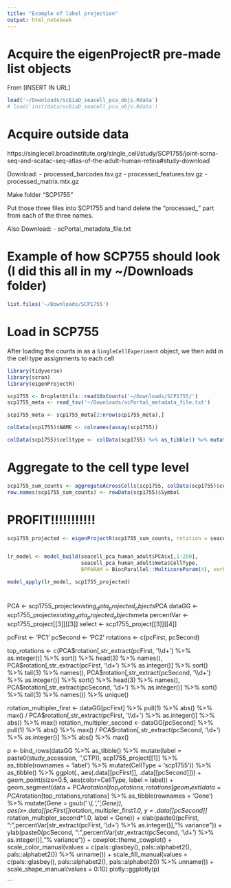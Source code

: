 ```yaml
---
title: "Example of label projection"
output: html_notebook
---
```


# Acquire the eigenProjectR pre-made list objects
From [INSERT IN URL]
```r
load('~/Downloads/scEiaD_seacell_pca_objs.Rdata')
# load('inst/data/scEiaD_seacell_pca_objs.Rdata')
```

# Acquire outside data
https://singlecell.broadinstitute.org/single_cell/study/SCP1755/joint-scrna-seq-and-scatac-seq-atlas-of-the-adult-human-retina#study-download

Download:
  - processed_barcodes.tsv.gz 
  - processed_features.tsv.gz 
  - processed_matrix.mtx.gz 
  
Make folder "SCP1755"

Put those three files into SCP1755 and hand delete the "processed_" part from each of the three names.

Also Download:
  - scPortal_metadata_file.txt 

# Example of how SCP755 should look (I did this all in my ~/Downloads folder)
```r
list.files('~/Downloads/SCP1755')
```


# Load in SCP755 
After loading the counts in as a `SingleCellExperiment` object, we then add in the cell type assignments to each cell
```r
library(tidyverse)
library(scran)
library(eigenProjectR)

scp1755 <- DropletUtils::read10xCounts('~/Downloads/SCP1755/')
scp1755_meta <- read_tsv('~/Downloads/scPortal_metadata_file.txt')

scp1755_meta <- scp1755_meta[2:nrow(scp1755_meta),]

colData(scp1755)$NAME <- colnames(assay(scp1755))

colData(scp1755)$celltype <- colData(scp1755) %>% as_tibble() %>% mutate(NAME = Barcode) %>% left_join(scp1755_meta) %>% pull(cell_type__custom)
```

# Aggregate to the cell type level
```r
scp1755_sum_counts <- aggregateAcrossCells(scp1755, colData(scp1755)$celltype) %>% assay()
row.names(scp1755_sum_counts) <- rowData(scp1755)$Symbol
```

# PROFIT!!!!!!!!!!!
```r
scp1755_projected <- eigenProjectR(scp1755_sum_counts, rotation = seacell_pca_human_adult$PCA$rotation)


lr_model <- model_build(seacell_pca_human_adult$PCA$x[,1:250],
                        seacell_pca_human_adult$meta$CellType,
                        BPPARAM = BiocParallel::MulticoreParam(4), verbose = FALSE)

model_apply(lr_model, scp1755_projected)
```


##############################
#
##############################



##############################

PCA <- scp1755_project$existing_data_projected_objects$PCA
dataGG <- scp1755_project$existing_data_projected_objects$meta
percentVar <- scp1755_project[[3]][[3]]
select <- scp1755_project[[3]][[4]]

pcFirst <- 'PC1'
pcSecond <- 'PC2'
rotations <- c(pcFirst, pcSecond)


top_rotations <-
  c(PCA$rotation[,str_extract(pcFirst, '\\d+') %>% as.integer()] %>% sort() %>% head(3) %>% names(),
    PCA$rotation[,str_extract(pcFirst, '\\d+') %>% as.integer()] %>% sort() %>% tail(3) %>% names(),
    PCA$rotation[,str_extract(pcSecond, '\\d+') %>% as.integer()] %>% sort() %>% head(3) %>% names(),
    PCA$rotation[,str_extract(pcSecond, '\\d+') %>% as.integer()] %>% sort() %>% tail(3) %>% names()) %>%
  unique()

rotation_multipler_first <- dataGG[pcFirst] %>% pull(1) %>% abs() %>% max() / PCA$rotation[,str_extract(pcFirst, '\\d+') %>% as.integer()] %>% abs() %>% max()
rotation_multipler_second <- dataGG[pcSecond] %>% pull(1) %>% abs() %>% max() / PCA$rotation[,str_extract(pcSecond, '\\d+') %>% as.integer()] %>% abs() %>% max()

p <- bind_rows(dataGG %>% as_tibble() %>% mutate(label = paste0(study_accession, '\n',CTP)),
               scp1755_project[[1]] %>% as_tibble(rownames = 'label') %>% mutate(CellType = 'scp1755')) %>%
  as_tibble() %>%
  ggplot(., aes(.data[[pcFirst]], .data[[pcSecond]])) +
  geom_point(size=0.5, aes(color=CellType,
                           label = label)) +
  geom_segment(data = PCA$rotation[top_rotations,rotations] %>% data.frame(), aes(x=0,y=0, xend = .data[[pcFirst]]*rotation_multipler_first*0.95, yend = .data[[pcSecond]]*rotation_multipler_second*0.95)) +
  geom_text(data = PCA$rotation[top_rotations,rotations] %>%
              as_tibble(rownames = 'Gene') %>%
              mutate(Gene = gsub(' \\(.*','',Gene)),
            aes(x=.data[[pcFirst]]*rotation_multipler_first*1.0,
                y = .data[[pcSecond]] * rotation_multipler_second*1.0,
                label = Gene)) +
  xlab(paste0(pcFirst, ": ",percentVar[str_extract(pcFirst, '\\d+') %>% as.integer()],"% variance")) +
  ylab(paste0(pcSecond, ": ",percentVar[str_extract(pcSecond, '\\d+') %>% as.integer()],"% variance")) +
  cowplot::theme_cowplot() +
  scale_color_manual(values = c(pals::glasbey(), pals::alphabet2(), pals::alphabet2()) %>% unname()) +
  scale_fill_manual(values = c(pals::glasbey(), pals::alphabet2(), pals::alphabet2()) %>% unname()) +
  scale_shape_manual(values = 0:10)
plotly::ggplotly(p)


```
